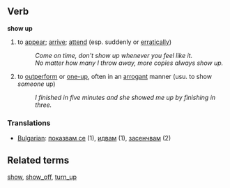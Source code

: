 == Verb ==

'''show up''' 

# to [[appear]]; [[arrive]]; [[attend]] (esp. suddenly or [[erratic]]ally)
#: ''Come on time, don't show up whenever you feel like it.''
#: ''No matter how many I throw away, more copies always show up.''
# to [[outperform]] or [[one-up]], often in an [[arrogant]] manner (usu. to show ''someone'' up)
#: ''I finished in five minutes and she showed me up by finishing in three.''

=== Translations ===

*[[Bulgarian]]: [[показвам се]] (1), [[идвам]] (1), [[засенчвам]] (2)

== Related terms ==
[[show]], [[show_off]], [[turn_up]]